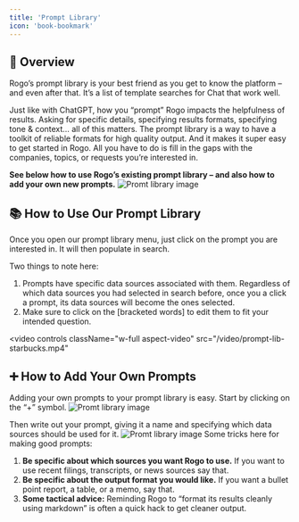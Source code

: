 ```yaml
---
title: 'Prompt Library'
icon: 'book-bookmark'
---
```


## 🤖 Overview
Rogo’s prompt library is your best friend as you get to know the platform – and even after that. It’s a list of template searches for Chat that work well.

Just like with ChatGPT, how you “prompt” Rogo impacts the helpfulness of results. Asking for specific details, specifying results formats, specifying tone & context… all of this matters. The prompt library is a way to have a toolkit of reliable formats for high quality output. And it makes it super easy to get started in Rogo. All you have to do is fill in the gaps with the companies, topics, or requests you’re interested in.

**See below how to use Rogo’s existing prompt library – and also how to add your own new prompts.**
<img
	src="/images/promt-library-1.png"
	alt="Promt library image"
/>

## 📚 How to Use Our Prompt Library
Once you open our prompt library menu, just click on the prompt you are interested in. It will then populate in search.

Two things to note here:
1. Prompts have specific data sources associated with them. Regardless of which data sources you had selected in search before, once you a click a prompt, its data sources will become the ones selected.
2. Make sure to click on the [bracketed words] to edit them to fit your intended question.

<video
	controls
	className="w-full aspect-video"
	src="/video/prompt-lib-starbucks.mp4"
></video>

## ➕ How to Add Your Own Prompts
Adding your own prompts to your prompt library is easy. Start by clicking on the “+” symbol.
<img
	src="/images/promt-library-2.png"
	alt="Promt library image"
/>

Then write out your prompt, giving it a name and specifying which data sources should be used for it. 
<img
	src="/images/promt-library-3.png"
	alt="Promt library image"
/>
Some tricks here for making good prompts:

1. **Be specific about which sources you want Rogo to use.** If you want to use recent filings, transcripts, or news sources say that.
2. **Be specific about the output format you would like.** If you want a bullet point report, a table, or a memo, say that.
3. **Some tactical advice:** Reminding Rogo to “format its results cleanly using markdown” is often a quick hack to get cleaner output.
